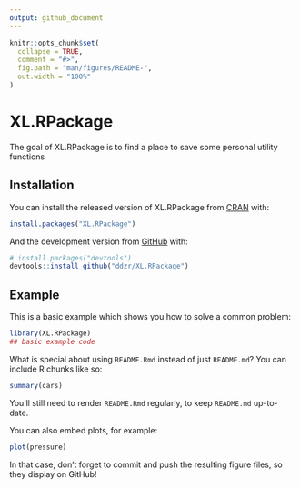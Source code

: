 ```yaml
---
output: github_document
---
```


<!-- README.md is generated from README.Rmd. Please edit that file -->

```r
knitr::opts_chunk$set(
  collapse = TRUE,
  comment = "#>",
  fig.path = "man/figures/README-",
  out.width = "100%"
)
```

# XL.RPackage

<!-- badges: start -->
<!-- badges: end -->

The goal of XL.RPackage is to find a place to save some personal utility functions 

## Installation

You can install the released version of XL.RPackage from [CRAN](https://CRAN.R-project.org) with:

``` r
install.packages("XL.RPackage")
```

And the development version from [GitHub](https://github.com/) with:

``` r
# install.packages("devtools")
devtools::install_github("ddzr/XL.RPackage")
```
## Example

This is a basic example which shows you how to solve a common problem:

```r
library(XL.RPackage)
## basic example code
```

What is special about using `README.Rmd` instead of just `README.md`? You can include R chunks like so:

```r
summary(cars)
```

You'll still need to render `README.Rmd` regularly, to keep `README.md` up-to-date.

You can also embed plots, for example:

```r
plot(pressure)
```

In that case, don't forget to commit and push the resulting figure files, so they display on GitHub!
